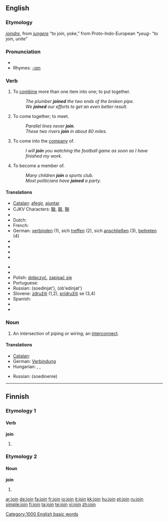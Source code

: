 ==English==

===Etymology===
{{OF.}} ''[[joindre]]'', from {{L.}} ''[[jungere]]'' “to join, yoke,” from Proto-Indo-European ''*yeug-'' “to join, unite”

===Pronunciation===
* {{audio|en-us-join.ogg|Audio (US)}}
* Rhymes: [[Rhymes:English:-ɔɪn|-ɔɪn]]

===Verb===
{{en-verb}}

# To [[combine]] more than one item into one; to put together.
#: ''The plumber '''joined''' the two ends of the broken pipe.''
#: ''We '''joined''' our efforts to get an even better result.''
# To come together; to meet.
#: ''Parallel lines never '''join'''.''
#: ''These two rivers '''join''' in about 80 miles.''
# To come into the [[company]] of.
#: ''I will '''join''' you watching the football game as soon as I have finished my work.''
# To become a member of.
#: ''Many children '''join''' a sports club.''
#: ''Most politicians have '''joined''' a party.''

====Translations====
{{top}}
* [[Catalan]]: [[afegir]], [[ajuntar]]
* CJKV Characters: [[聯]], [[联]], [[聨]]
* {{trreq|Chinese}}
* Dutch: {{t-|nl|voegen}}
* French: {{t-|fr|rejoindre}}
* German: [[verbinden]] (1), sich [[treffen]] (2), sich [[anschließen]] (3), [[beitreten]] (4)
* {{trreq|Hebrew}}
* {{trreq|Hungarian}}
* {{trreq|Italian}}
* {{trreq|Japanese}}
{{mid}}
* {{trreq|Latin}}
* {{trreq|Old English}}
* Polish: [[dołączyć]], [[zapisać się]]
* Portuguese: {{t+|pt|juntar}}
* Russian: {{t|ru|соединять|sc=Cyrl}} (soedinjat'), {{t|ru|объединять|sc=Cyrl}} (ob'edinjat')
* Slovene: [[združiti]] (1,2), [[pridružiti]] se (3,4)
* Spanish: {{t-|es|juntar}}
* {{trreq|Swedish}}
* {{trreq|Turkish}}
{{bottom}}

===Noun===
{{en-noun}}

# An intersection of piping or wiring; an [[interconnect]].

====Translations====
{{trans-top|an intersection of piping or wiring; an interconnect}}
* [[Catalan]]: {{t-|ca|unió}}
* German: [[Verbindung]] {{f}}
* Hungarian: {{t|hu|kötés}}, {{t|hu|csatlakozás}}, {{t|hu|toldás}}
{{trans-mid}}
* Russian: {{t+|ru|соединение|sc=Cyrl}} (soedinenie)
{{trans-bottom}}

[[Category:1000 English basic words]]

----

==Finnish==

===Etymology 1===

====Verb====
'''join'''

# {{fi-form of|juoda|type=verb|pr=first-person|pl=singular|mood=indicative|tense=past}}

===Etymology 2===

====Noun====
'''join'''

# {{fi-form of|joki|type=noun|case=instructive|pl=plural}}

[[ar:join]]
[[de:join]]
[[fa:join]]
[[fr:join]]
[[io:join]]
[[it:join]]
[[kk:join]]
[[hu:join]]
[[pt:join]]
[[ru:join]]
[[simple:join]]
[[fi:join]]
[[ta:join]]
[[te:join]]
[[vi:join]]
[[zh:join]]